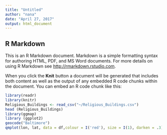 ```yaml
---
title: "Untitled"
author: "nana"
date: "April 27, 2017"
output: html_document
---
```


## R Markdown

This is an R Markdown document. Markdown is a simple formatting syntax for authoring HTML, PDF, and MS Word documents. For more details on using R Markdown see <http://rmarkdown.rstudio.com>.

When you click the **Knit** button a document will be generated that includes both content as well as the output of any embedded R code chunks within the document. You can embed an R code chunk like this:

```r
library(readr)
library(knitr)
Religious_Buildings <- read_csv("~/Religious_Buildings.csv")
head (Religious_Buildings)
library(ggmap)
library (ggplot2)
geocode("Baltimore")
qmplot(lon, lat, data = df,colour = I('red'), size = I(1), darken = .3)
```
